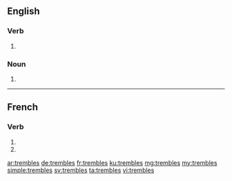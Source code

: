 {{also|tremblés}}
==English==

===Verb===
{{head|en}}

# {{en-third-person singular of|tremble}}

===Noun===
{{head|en|plural}}

# {{plural of|tremble|lang=en}}

----

==French==

===Verb===
{{fr-verb-form}}

# {{conjugation of|trembler||2|s|pres|ind|lang=fr}}
# {{conjugation of|trembler||2|s|pres|sub|lang=fr}}

[[ar:trembles]]
[[de:trembles]]
[[fr:trembles]]
[[ku:trembles]]
[[mg:trembles]]
[[my:trembles]]
[[simple:trembles]]
[[sv:trembles]]
[[ta:trembles]]
[[vi:trembles]]
